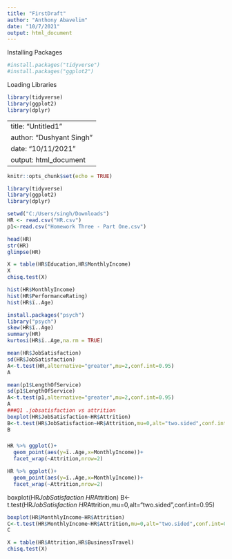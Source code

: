 ```yaml
---
title: "FirstDraft"
author: "Anthony Abavelim"
date: "10/7/2021"
output: html_document
---
```


Installing Packages
```r
#install.packages("tidyverse")
#install.packages("ggplot2")
```

Loading Libraries
```r
library(tidyverse)
library(ggplot2)
library(dplyr)

```

---
title: "Untitled1"
author: "Dushyant Singh"
date: "10/11/2021"
output: html_document
---

```r
knitr::opts_chunk$set(echo = TRUE)
```

```r
library(tidyverse)
library(ggplot2)
library(dplyr)

```

```r
setwd("C:/Users/singh/Downloads")
HR <- read.csv("HR.csv")
p1<-read.csv("Homework Three - Part One.csv")
```



```r
head(HR)
str(HR)
glimpse(HR)
```

```r
X = table(HR$Education,HR$MonthlyIncome)
X
chisq.test(X)
```


```r
hist(HR$MonthlyIncome)
hist(HR$PerformanceRating)
hist(HR$ï..Age)
```

```r
install.packages("psych")
library("psych")
skew(HR$ï..Age)
summary(HR)
kurtosi(HR$ï..Age,na.rm = TRUE)
```


```r
mean(HR$JobSatisfaction)
sd(HR$JobSatisfaction)
A<-t.test(HR,alternative="greater",mu=2,conf.int=0.95)
A
```
```r
mean(p1$LengthOfService)
sd(p1$LengthOfService)
A<-t.test(p1,alternative="greater",mu=2,conf.int=0.95)
A
###Q1 .jobsatisfaction vs attrition
boxplot(HR$JobSatisfaction~HR$Attrition)
B<-t.test(HR$JobSatisfaction~HR$Attrition,mu=0,alt="two.sided",conf.int=0.95)
B
```

###
```r
HR %>% ggplot()+
  geom_point(aes(y=ï..Age,x=MonthlyIncome))+
  facet_wrap(~Attrition,nrow=2)
```


```r
HR %>% ggplot()+
  geom_point(aes(y=ï..Age,x=MonthlyIncome))+
  facet_wrap(~Attrition,nrow=2)
```

boxplot(HR$JobSatisfaction~HR$Attrition)
B<-t.test(HR$JobSatisfaction~HR$Attrition,mu=0,alt="two.sided",conf.int=0.95)
```r
boxplot(HR$MonthlyIncome~HR$Attrition)
C<-t.test(HR$MonthlyIncome~HR$Attrition,mu=0,alt="two.sided",conf.int=0.95)
C
```

```r
X = table(HR$Attrition,HR$BusinessTravel)
chisq.test(X)

```


